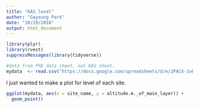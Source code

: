 ```yaml
---
title: "KAS_level"
author: "Gayoung Park"
date: "10/29/2018"
output: html_document
---
```


```r

library(plyr)
library(rvest)
suppressMessages(library(tidyverse))

#data from PhD data sheet, not KAS sheet.
mydata  <- read.csv("https://docs.google.com/spreadsheets/d/e/2PACX-1vRBTqiIHQP1Pg3De1IGsJgVFiJla1dIHyHsGEsSmel8WVAeXXXHmSiyNnQAad9ATdzeukS43WE3PZ2m/pub?gid=0&single=true&output=csv")

```

I just wanted to make a plot for level of each site. 

```r
ggplot(mydata, aes(x = site_name, y = altitude.m._of_main_layer)) +
  geom_point() 
  
```
